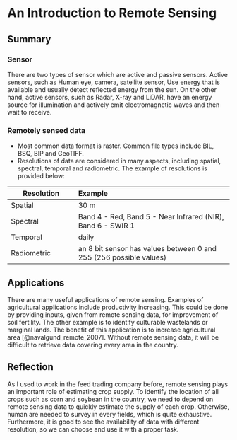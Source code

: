 # An Introduction to Remote Sensing

## Summary
<h3>Sensor</h3>
There are two types of sensor which are active and passive sensors. Active sensors, such as Human eye, camera, satellite sensor, Use energy that is available and usually detect reflected energy from the sun. On the other hand, active sensors, such as Radar, X-ray and LiDAR,  have an energy source for illumination and actively emit electromagnetic waves and then wait to receive.

<h3>Remotely sensed data</h3>
- Most common data format is raster. Common file types include BIL, BSQ, BIP and GeoTIFF.
- Resolutions of data are considered in many aspects, including spatial, spectral, temporal and radiometric. The example of resolutions is provided below:

Resolution|Example
----|:--------
Spatial| 30 m
Spectral| Band 4 - Red, Band 5 - Near Infrared (NIR), Band 6 - SWIR 1
Temporal| daily
Radiometric| an 8 bit sensor has values between 0 and 255 (256 possible values)

## Applications
There are many useful applications of remote sensing. Examples of agricultural applications include productivity increasing. This could be done by providing inputs, given from remote sensing data, for improvement of soil fertility. The other example is to identify culturable wastelands or marginal lands. The benefit of this application is to increase agricultural area [@navalgund_remote_2007]. Without remote sensing data, it will be difficult to retrieve data covering every area in the country.

## Reflection
As I used to work in the feed trading company before, remote sensing plays an important role of estimating crop supply. To identify the location of all crops such as corn and soybean in the country, we need to depend on remote sensing data to quickly estimate the supply of each crop. Otherwise, human are needed to survey in every fields, which is quite exhaustive. Furthermore, it is good to see the availability of data with different resolution, so we can choose and use it with a proper task.
